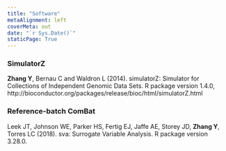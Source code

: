 ```yaml
---
title: "Software"
metaAlignment: left
coverMeta: out
date: "`r Sys.Date()`"
staticPage: True
---
```


### SimulatorZ

**Zhang Y**, Bernau C and Waldron L (2014). simulatorZ: Simulator for Collections of Independent Genomic Data Sets. R package version 1.4.0, http://bioconductor.org/packages/release/bioc/html/simulatorZ.html

### Reference-batch ComBat

Leek JT, Johnson WE, Parker HS, Fertig EJ, Jaffe AE, Storey JD, **Zhang Y**, Torres LC (2018). sva: Surrogate Variable Analysis. R package version 3.28.0.

